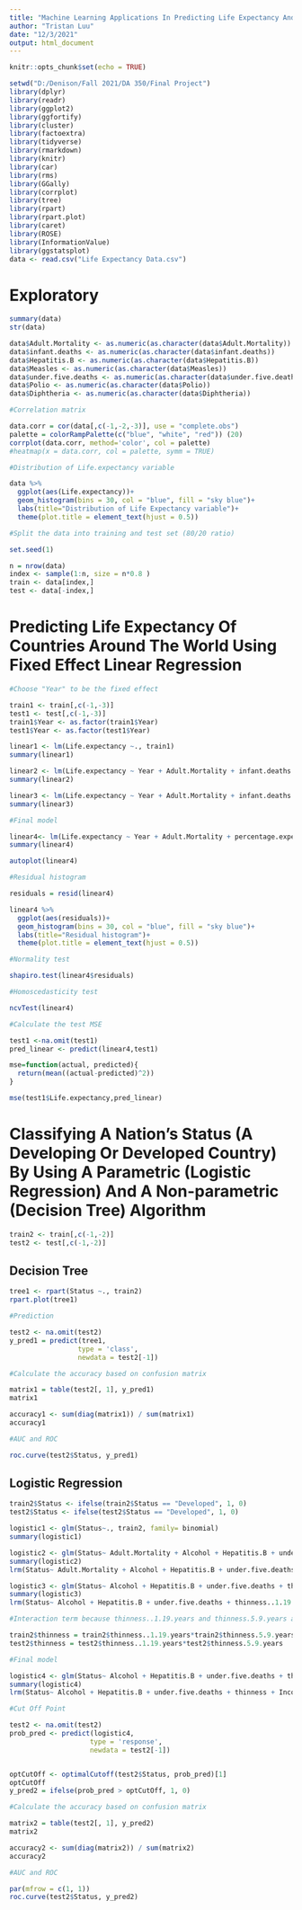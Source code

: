 ---
title: "Machine Learning Applications In Predicting Life Expectancy And A Nation's Development Status"
author: "Tristan Luu"
date: "12/3/2021"
output: html_document
---

```{r setup, include=FALSE}
knitr::opts_chunk$set(echo = TRUE)
```

```{r echo=FALSE, message=FALSE, warning=FALSE}
setwd("D:/Denison/Fall 2021/DA 350/Final Project")
library(dplyr)
library(readr)
library(ggplot2)
library(ggfortify)
library(cluster)
library(factoextra)
library(tidyverse)
library(rmarkdown)
library(knitr)
library(car)
library(rms)
library(GGally)
library(corrplot)
library(tree)
library(rpart)
library(rpart.plot)
library(caret)
library(ROSE)
library(InformationValue)
library(ggstatsplot)
data <- read.csv("Life Expectancy Data.csv")
```

# Exploratory 

```{r}
summary(data)
str(data)
```

```{r}
data$Adult.Mortality <- as.numeric(as.character(data$Adult.Mortality))
data$infant.deaths <- as.numeric(as.character(data$infant.deaths))
data$Hepatitis.B <- as.numeric(as.character(data$Hepatitis.B))
data$Measles <- as.numeric(as.character(data$Measles))
data$under.five.deaths <- as.numeric(as.character(data$under.five.deaths))
data$Polio <- as.numeric(as.character(data$Polio))
data$Diphtheria <- as.numeric(as.character(data$Diphtheria))
```

```{r message=FALSE, warning=FALSE}
#Correlation matrix

data.corr = cor(data[,c(-1,-2,-3)], use = "complete.obs")
palette = colorRampPalette(c("blue", "white", "red")) (20)
corrplot(data.corr, method='color', col = palette)
#heatmap(x = data.corr, col = palette, symm = TRUE)
```

```{r, echo=FALSE, message=FALSE, warning=FALSE}
#Distribution of Life.expectancy variable

data %>%
  ggplot(aes(Life.expectancy))+
  geom_histogram(bins = 30, col = "blue", fill = "sky blue")+
  labs(title="Distribution of Life Expectancy variable")+
  theme(plot.title = element_text(hjust = 0.5)) 
```

```{r}
#Split the data into training and test set (80/20 ratio)

set.seed(1)

n = nrow(data)
index <- sample(1:n, size = n*0.8 )
train <- data[index,]
test <- data[-index,]
```

# Predicting Life Expectancy Of Countries Around The World Using Fixed Effect Linear Regression

```{r}
#Choose "Year" to be the fixed effect

train1 <- train[,c(-1,-3)]
test1 <- test[,c(-1,-3)]
train1$Year <- as.factor(train1$Year)
test1$Year <- as.factor(test1$Year)
```

```{r message=FALSE, warning=FALSE}
linear1 <- lm(Life.expectancy ~., train1)
summary(linear1)
```

```{r message=FALSE, warning=FALSE}
linear2 <- lm(Life.expectancy ~ Year + Adult.Mortality + infant.deaths + Alcohol + percentage.expenditure + Measles + BMI + under.five.deaths + Total.expenditure + Diphtheria + HIV.AIDS + thinness.5.9.years + Income.composition.of.resources + Schooling, train1)
summary(linear2)
```

```{r message=FALSE, warning=FALSE}
linear3 <- lm(Life.expectancy ~ Year + Adult.Mortality + infant.deaths + percentage.expenditure + BMI + under.five.deaths + Diphtheria + HIV.AIDS + thinness.5.9.years + Income.composition.of.resources + Schooling, train1)
summary(linear3)
```

```{r message=FALSE, warning=FALSE}
#Final model

linear4<- lm(Life.expectancy ~ Year + Adult.Mortality + percentage.expenditure + BMI + under.five.deaths + Diphtheria + HIV.AIDS + Income.composition.of.resources + Schooling, train1)
summary(linear4)
```

```{r message=FALSE, warning=FALSE}
autoplot(linear4)
```

```{r, echo=FALSE, message=FALSE, warning=FALSE}
#Residual histogram

residuals = resid(linear4)

linear4 %>%
  ggplot(aes(residuals))+
  geom_histogram(bins = 30, col = "blue", fill = "sky blue")+
  labs(title="Residual histogram")+
  theme(plot.title = element_text(hjust = 0.5)) 
```

```{r, echo=FALSE, message=FALSE, warning=FALSE}
#Normality test

shapiro.test(linear4$residuals)
```

```{r}
#Homoscedasticity test

ncvTest(linear4)
```

```{r}
#Calculate the test MSE

test1 <-na.omit(test1)
pred_linear <- predict(linear4,test1)

mse=function(actual, predicted){
  return(mean((actual-predicted)^2))
}

mse(test1$Life.expectancy,pred_linear)
```


# Classifying A Nation's Status (A Developing Or Developed Country) By Using A Parametric (Logistic Regression) And A Non-parametric (Decision Tree) Algorithm

```{r}
train2 <- train[,c(-1,-2)]
test2 <- test[,c(-1,-2)]
```

## Decision Tree

```{r message=FALSE, warning=FALSE}
tree1 <- rpart(Status ~., train2)
rpart.plot(tree1)
```


```{r}
#Prediction

test2 <- na.omit(test2)
y_pred1 = predict(tree1, 
                 type = 'class', 
                 newdata = test2[-1])

```

```{r}
#Calculate the accuracy based on confusion matrix

matrix1 = table(test2[, 1], y_pred1)
matrix1

accuracy1 <- sum(diag(matrix1)) / sum(matrix1)
accuracy1
```

```{r message=FALSE, warning=FALSE}
#AUC and ROC

roc.curve(test2$Status, y_pred1)
```

## Logistic Regression

```{r}
train2$Status <- ifelse(train2$Status == "Developed", 1, 0)
test2$Status <- ifelse(test2$Status == "Developed", 1, 0)
```

```{r message=FALSE, warning=FALSE}
logistic1 <- glm(Status~., train2, family= binomial)
summary(logistic1)
```

```{r message=FALSE, warning=FALSE}
logistic2 <- glm(Status~ Adult.Mortality + Alcohol + Hepatitis.B + under.five.deaths + thinness..1.19.years + thinness.5.9.years + Income.composition.of.resources, train2, family= binomial)
summary(logistic2)
lrm(Status~ Adult.Mortality + Alcohol + Hepatitis.B + under.five.deaths + thinness..1.19.years + thinness.5.9.years + Income.composition.of.resources, train2, maxit=100)
```

```{r message=FALSE, warning=FALSE}
logistic3 <- glm(Status~ Alcohol + Hepatitis.B + under.five.deaths + thinness..1.19.years + thinness.5.9.years + Income.composition.of.resources, train2, family= binomial)
summary(logistic3)
lrm(Status~ Alcohol + Hepatitis.B + under.five.deaths + thinness..1.19.years + thinness.5.9.years + Income.composition.of.resources, train2, maxit=100)
```

```{r}
#Interaction term because thinness..1.19.years and thinness.5.9.years are highly correlated

train2$thinness = train2$thinness..1.19.years*train2$thinness.5.9.years
test2$thinness = test2$thinness..1.19.years*test2$thinness.5.9.years
```

```{r message=FALSE, warning=FALSE}
#Final model

logistic4 <- glm(Status~ Alcohol + Hepatitis.B + under.five.deaths + thinness + Income.composition.of.resources, train2, family= binomial)
summary(logistic4)
lrm(Status~ Alcohol + Hepatitis.B + under.five.deaths + thinness + Income.composition.of.resources, train2, maxit=100)
```

```{r}
#Cut Off Point

test2 <- na.omit(test2)
prob_pred <- predict(logistic4, 
                    type = 'response', 
                    newdata = test2[-1])


optCutOff <- optimalCutoff(test2$Status, prob_pred)[1]
optCutOff
y_pred2 = ifelse(prob_pred > optCutOff, 1, 0)
```

```{r}
#Calculate the accuracy based on confusion matrix

matrix2 = table(test2[, 1], y_pred2)
matrix2

accuracy2 <- sum(diag(matrix2)) / sum(matrix2)
accuracy2
```

```{r message=FALSE, warning=FALSE}
#AUC and ROC

par(mfrow = c(1, 1))
roc.curve(test2$Status, y_pred2)
```









